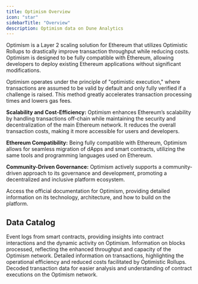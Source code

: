 ```yaml
---
title: Optimism Overview
icon: "star"
sidebarTitle: "Overview"
description: Optimism data on Dune Analytics
---
```


Optimism is a Layer 2 scaling solution for Ethereum that utilizes Optimistic Rollups to drastically improve transaction throughput while reducing costs. Optimism is designed to be fully compatible with Ethereum, allowing developers to deploy existing Ethereum applications without significant modifications.

Optimism operates under the principle of "optimistic execution," where transactions are assumed to be valid by default and only fully verified if a challenge is raised. This method greatly accelerates transaction processing times and lowers gas fees.

**Scalability and Cost-Efficiency:**
Optimism enhances Ethereum’s scalability by handling transactions off-chain while maintaining the security and decentralization of the main Ethereum network. It reduces the overall transaction costs, making it more accessible for users and developers.

**Ethereum Compatibility:**
Being fully compatible with Ethereum, Optimism allows for seamless migration of dApps and smart contracts, utilizing the same tools and programming languages used on Ethereum.

**Community-Driven Governance:**
Optimism actively supports a community-driven approach to its governance and development, promoting a decentralized and inclusive platform ecosystem.

<CardGroup cols={1}>
  <Card title="Optimism documentation" icon="link" href="https://community.optimism.io/docs/">
    Access the official documentation for Optimism, providing detailed information on its technology, architecture, and how to build on the platform.
  </Card>
</CardGroup>

## Data Catalog

<CardGroup cols={2}>
  <Card title="Logs" icon="bolt" href="./raw/logs">
    Event logs from smart contracts, providing insights into contract interactions and the dynamic activity on Optimism.
  </Card>
  <Card title="Blocks" icon="cubes" href="./raw/blocks">
    Information on blocks processed, reflecting the enhanced throughput and capacity of the Optimism network.
  </Card>
  <Card title="Transactions" icon="message-arrow-up" href="./raw/transactions">
    Detailed information on transactions, highlighting the operational efficiency and reduced costs facilitated by Optimistic Rollups.
  </Card>
  <Card title="decoded" icon="file" href="./decoded/overview">
    Decoded transaction data for easier analysis and understanding of contract executions on the Optimism network.
  </Card>
</CardGroup>
